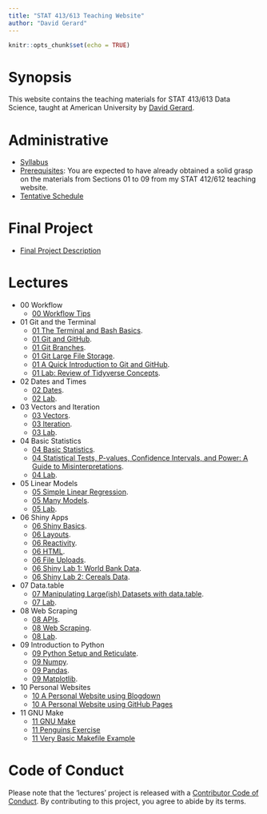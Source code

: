 ---
title: "STAT 413/613 Teaching Website"
author: "David Gerard"
---

```{r setup, include=FALSE}
knitr::opts_chunk$set(echo = TRUE)
```

# Synopsis

This website contains the teaching materials for STAT 413/613 Data Science, taught at American 
University by [David Gerard](https://dcgerard.github.io/).

# Administrative

- [Syllabus](./admin/syllabus.html)
- [Prerequisites](https://dcgerard.github.io/stat_412_612/): You are expected
  to have already obtained a solid grasp on the materials from Sections 01 to
  09 from my STAT 412/612 teaching website.
- [Tentative Schedule](./admin/schedule.html)

# Final Project

- [Final Project Description](./final_project/final_project_description.html)

# Lectures

- 00 Workflow
    - [00 Workflow Tips](./00_workflow/00_workflow_tips.html)
- 01 Git and the Terminal
    - [01 The Terminal and Bash Basics](./01_git/01_basic_bash.html).
    - [01 Git and GitHub](./01_git/01_git_github.html).
    - [01 Git Branches](./01_git/01_git_branch.html).
    - [01 Git Large File Storage](./01_git/01_git_lfs.html).
    - [01 A Quick Introduction to Git and GitHub](https://doi.org/10.1371/journal.pcbi.1004668).
    - [01 Lab: Review of Tidyverse Concepts](https://github.com/data-science-master/lab_01).
- 02 Dates and Times
    - [02 Dates](./02_dates/02_dates.html).
    - [02 Lab](https://github.com/data-science-master/lab_02).
- 03 Vectors and Iteration
    - [03 Vectors](./03_vectors_iterators/03_vectors.html).
    - [03 Iteration](./03_vectors_iterators/03_iterators.html).
    - [03 Lab](https://github.com/data-science-master/lab_03).
- 04 Basic Statistics
    - [04 Basic Statistics](./04_basic_stats/04_basic_stats.html).
    - [04 Statistical Tests, P-values, Confidence Intervals, and Power: A Guide to Misinterpretations](./04_basic_stats/greenland_etal_2016.pdf).
    - [04 Lab](https://github.com/data-science-master/lab_04).
- 05 Linear Models
    - [05 Simple Linear Regression](./05_linear_regression/05_simple_linear_regression.html).
    - [05 Many Models](./05_linear_regression/05_many_models.html).
    - [05 Lab](https://github.com/data-science-master/lab_05).
- 06 Shiny Apps
    - [06 Shiny Basics](./06_shiny/06_basic_shiny.html).
    - [06 Layouts](./06_shiny/06_layouts.html).
    - [06 Reactivity](./06_shiny/06_reactivity.html).
    - [06 HTML](./06_shiny/06_html.html).
    - [06 File Uploads](./06_shiny/06_upload.html).
    - [06 Shiny Lab 1: World Bank Data](https://github.com/data-science-master/lab_06_1).
    - [06 Shiny Lab 2: Cereals Data](https://github.com/data-science-master/lab_06_2).
- 07 Data.table    
    - [07 Manipulating Large(ish) Datasets with data.table](./07_medium_data/07_medium_data.html).
    - [07 Lab](https://github.com/data-science-master/lab_07).
- 08 Web Scraping
    - [08 APIs](./08_web_scraping/08_apis.html).
    - [08 Web Scraping](./08_web_scraping/08_web_scraping.html).
    - [08 Lab](https://github.com/data-science-master/lab_08).
- 09 Introduction to Python
    - [09 Python Setup and Reticulate](./09_python/09_python_setup.html).
    - [09 Numpy](./09_python/09_numpy.html).
    - [09 Pandas](./09_python/09_pandas.html).
    - [09 Matplotlib](./09_python/09_matplotlib.html).
- 10 Personal Websites
    - [10 A Personal Website using Blogdown](./10_websites/10_websites_blogdown.html)
    - [10 A Personal Website using GitHub Pages](./10_websites/10_websites_github.html)
- 11 GNU Make
    - [11 GNU Make](./11_make/11_make.html)
    - [11 Penguins Exercise](https://github.com/data-science-master/penguins)
    - [11 Very Basic Makefile Example](https://github.com/data-science-master/pvalue_sims)

# Code of Conduct

Please note that the 'lectures' project is released with a
[Contributor Code of Conduct](CODE_OF_CONDUCT.md).
By contributing to this project, you agree to abide by its terms.
